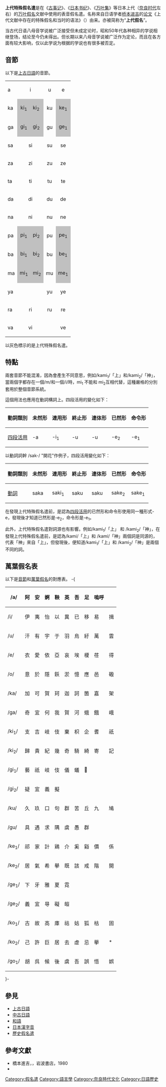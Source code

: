 {{Japanese
|japanese=上代特殊仮名遣
|kana=じょうだいとくしゅかなづかい
|romaji=Jōdai Tokushu Kanadsukai
}}
'''上代特殊假名遣'''是在《[[古事记|古事记]]》、《[[日本书纪|日本书纪]]》、《[[万叶集|万叶集]]》等日本上代（[[奈良时代|奈良时代]]左右）的[[万叶假名|万叶假名]]文献中使用的表音假名遣。名称來自日语学者[[桥本进吉|桥本进吉]]的[[论文|论文]]《上代文献中存在的特殊假名和当时的语法》（{{lang|ja|上代の文献に存する特殊の仮名遣と当時の語法}}）由来。亦被简称为“'''上代假名'''”。

当古代日语八母音学说被广泛接受但未成定论时，昭和50年代各种相异的学说相继登场，结论至今仍未得出。但长期以来八母音学说被广泛作为定论，而且在各方面有较大影响，仅以此学说为根据的学说也有很多被否定。

==音節==
以下是[[上古日語|上古日語]]的音節。

{| class="wikitable"
|-
| a
| colspan="2" align="center"| i
| u
| colspan="2" align="center"| e
| colspan="2" align="center"| o
|-
| ka
| style="background:silver" |ki<sub>1</sub>
| style="background:silver" |ki<sub>2</sub>
| ku
| style="background:silver" |ke<sub>1</sub>
| style="background:silver" |ke<sub>2</sub>
| style="background:silver" |ko<sub>1</sub>
| style="background:silver" |ko<sub>2</sub>
|-
| ga
| style="background:silver" |gi<sub>1</sub>
| style="background:silver" |gi<sub>2</sub>
| gu
| style="background:silver" |ge<sub>1</sub>
| style="background:silver" |ge<sub>2</sub>
| style="background:silver" |go<sub>1</sub>
| style="background:silver" |go<sub>2</sub>
|-
| sa
| colspan="2" align="center"| si
| su
| colspan="2" align="center"| se
| style="background:silver" |so<sub>1</sub>
| style="background:silver" |so<sub>2</sub>
|-
| za
| colspan="2" align="center"| zi
| zu
| colspan="2" align="center"| ze
| style="background:silver" |zo<sub>1</sub>
| style="background:silver" |zo<sub>2</sub>
|-
| ta
| colspan="2" align="center"| ti
| tu
| colspan="2" align="center"| te
| style="background:silver" |to<sub>1</sub>
| style="background:silver" |to<sub>2</sub>
|-
| da
| colspan="2" align="center"| di
| du
| colspan="2" align="center"| de
| style="background:silver" |do<sub>1</sub>
| style="background:silver" |do<sub>2</sub>
|-
| na
| colspan="2" align="center"| ni
| nu
| colspan="2" align="center"| ne
| style="background:silver" |no<sub>1</sub>
| style="background:silver" |no<sub>2</sub>
|- <!--NOTE: Please do not change /h/ to /p/. That issue is dealt with elsewhere.-->
| pa
| style="background:silver" |pi<sub>1</sub>
| style="background:silver" |pi<sub>2</sub>
| pu
| style="background:silver" |pe<sub>1</sub>
| style="background:silver" |pe<sub>2</sub>
| colspan="2" align="center"| po
|-
| ba
| style="background:silver" |bi<sub>1</sub>
| style="background:silver" |bi<sub>2</sub>
| bu
| style="background:silver" |be<sub>1</sub>
| style="background:silver" |be<sub>2</sub>
| colspan="2" align="center"| bo
|-
| ma
| style="background:silver" |mi<sub>1</sub>
| style="background:silver" |mi<sub>2</sub>
| mu
| style="background:silver" |me<sub>1</sub>
| style="background:silver" |me<sub>2</sub>
| style="background:silver" |mo<sub>1</sub>
| style="background:silver" |mo<sub>2</sub>
|-
| ya
| colspan="2" align="center"|  
| yu
| colspan="2" align="center"| ye
| style="background:silver" | yo<sub>1</sub>
| style="background:silver" | yo<sub>2</sub>
|-
| ra
| colspan="2" align="center"| ri
| ru
| colspan="2" align="center"| re
| style="background:silver" |ro<sub>1</sub>
| style="background:silver" |ro<sub>2</sub>
|-
| va
| colspan="2" align="center"| vi
|  
| colspan="2" align="center"| ve
| colspan="2" align="center"| vo
|}

以灰色標示的是上代特殊假名遣。

==特點==
兩套音節不能混淆，因為會產生不同意思，例如/kami<sub>1</sub>/「上」和/kami<sub>2</sub>/「神」，當兩個字都存在一個/m/和一個/i/時，mi<sub>1</sub> 不能和 mi<sub>2</sub>互相代替，這種嚴格的分別套用於整個音節系統。

這個用法也應用在動詞構詞上。四段活用的變化如下：

{| class="wikitable"
|-
! 動詞類別
! 未然形
! 連用形
! 終止形
! 連体形
! 已然形
! 命令形
|-
! [[四段活用|四段活用]]
| -a
| -i<sub>1</sub>
| -u
| -u
| -e<sub>2</sub>
| -e<sub>1</sub>
|}

以動詞詞幹 /sak-/ "開花"作例子，四段活用變化如下：

{| class="wikitable"
|-
! 動詞類別
! 未然形
! 連用形
! 終止形
! 連体形
! 已然形
! 命令形
|-
! [[動詞|動詞]]
| saka
| saki<sub>1</sub>
| saku
| saku
| sake<sub>2</sub>
| sake<sub>1</sub>
|}

在發現上代特殊假名遣前，是認為[[四段活用|四段活用]]的已然形和命令形使用同一種形式-e，發現後才知道已然形是-e<sub>2</sub>，命令形是-e<sub>1</sub>。

此外，上代特殊假名遣對詞源也有影響。例如/kami<sub>1</sub>/「上」 和 /kami<sub>2</sub>/「神」，在發現上代特殊假名遣前，是認為/kami/「上」和 /kami/「神」兩個詞是同源的，代表「神」來自「上」，但發現後，便知道/kami<sub>1</sub>/「上」和 /kami<sub>2</sub>/「神」是兩個不同的詞。

==萬葉假名表==
以下是[[音節|音節]]和[[萬葉假名|萬葉假名]]的對應表。
-{
{| class="wikitable" style="text-align:center" lang=ja
|-
! /a/
| 阿
| 安
| 婀
| 鞅
| 英
| 吾
| 足
| 嗚呼
|colspan=21| 
|-
! /i/
| 伊
| 夷
| 怡
| 以
| 異
| 已
| 移
| 易
| 揖
| 因
| 印
| 壹
| 射
| 胆
| 五十
| 馬聲
|colspan=13| 
|-
! /u/
| 汗
| 有
| 宇
| 于
| 羽
| 烏
| 紆
| 萬
| 雲
| 鬱
| 菟
| 鵜
| 卯
| 鸕
| 得
|colspan=14| 
|-
! /e/
| 衣
| 愛
| 依
| 亞
| 哀
| 埃
| 榎
| 荏
| 得
| 可愛
|colspan=19| 
|-
! /o/
| 意
| 於
| 隱
| 飫
| 淤
| 憶
| 應
| 邑
| 磤
| 乙
|colspan=19| 
|-
! /ka/
| 加
| 可
| 賀
| 珂
| 迦
| 訶
| 箇
| 嘉
| 架
| 伽
| 歌
| 舸
| 軻
| 柯
| 介
| 甘
| 敢
| 甲
| 漢
| 干
| 葛
| 香
| 各
| 覺
| 髮
| 鹿
| 蚊
| 芳
| 歟
|-
! /ga/
| 奇
| 宜
| 何
| 我
| 賀
| 河
| 蛾
| 餓
| 峨
| 俄
| 鵝
|colspan=18| 
|-
! /ki<sub>1</sub>/
| 支
| 吉
| 岐
| 伎
| 棄
| 枳
| 企
| 耆
| 祇
| 祁
| 寸
| 杵
| 來
|colspan=17| 
|-
! /ki<sub>2</sub>/
| 歸
| 貴
| 紀
| 幾
| 奇
| 騎
| 綺
| 寄
| 記
| 基
| 機
| 己
| 既
| 氣
| 城
| 木
| 樹
| 黄
|colspan=11| 
|-
! /gi<sub>1</sub>/
| 藝
| 祇
| 岐
| 伎
| 儀
| 蟻
| 𡺸
|colspan=22| 
|-
! /gi<sub>2</sub>/
| 疑
| 宜
| 義
| 擬
|colspan=25| 
|-
! /ku/
| 久
| 玖
| 口
| 句
| 群
| 苦
| 丘
| 九
| 鳩
| 倶
| 區
| 勾
| 矩
| *
| 衢
| 窶
| 屨
| 君
| 訓
| 菊
| 來
|colspan=8| 
|-
! /gu/
| 具
| 遇
| 求
| 隅
| 虞
| 愚
| 群
|colspan=22| 
|-
! /ke<sub>1</sub>/
| 祁
| 家
| 計
| 鶏
| 介
| 奚
| 谿
| 價
| 係
| 結
| 稽
| 啓
| 兼
| 監
| 險
| 異
|colspan=13| 
|-
! /ke<sub>2</sub>/
| 居
| 氣
| 希
| 擧
| 既
| 該
| 戒
| 階
| 開
| 愷
| 凱
| 慨
| 概
| 毛
| 食
| 飼
| 消
| 笥
|colspan=11| 
|-
! /ge<sub>1</sub>/
| 下
| 牙
| 雅
| 夏
| 霓
|colspan=24| 
|-
! /ge<sub>2</sub>/
| 義
| 宜
| 㝵
| 礙
| 皚
|colspan=24| 
|-
! /ko<sub>1</sub>/
| 古
| 故
| 高
| 庫
| 祜
| 姑
| 狐
| 枯
| 固
| 顧
| 子
| 兒
| 籠
| 小
| 粉
|colspan=14| 
|-
! /ko<sub>2</sub>/
| 己
| 許
| 巨
| 居
| 去
| 虚
| 忌
| 擧
| *
| 拠
| 渠
| 金
| 今
| 近
| 乞
| 興
| 木
|colspan=12| 
|-
! /go<sub>1</sub>/
| 胡
| 呉
| 候
| 後
| 虞
| 吾
| 誤
| 悟
| 娯
|colspan=20| 
|}
}-

== 參見 ==
* [[上古日語|上古日語]]
* [[中古日語|中古日語]]
* [[和語|和語]]
* [[日本漢字音|日本漢字音]]
* [[歷史假名遣|歷史假名遣]]

== 參考文獻 ==
*橋本進吉，{{lang|ja|『国語音韻の変遷』}}，岩波書店，1980
*{{cite book
  | last = Miyake
  | first = Marc Hideo
  | authorlink = 
  | coauthors = 
  | title = Old Japanese : a phonetic reconstruction
  | publisher = RoutledgeCurzon
  | date = 2003
  | location = London; New York 
  | pages = 
  | url = 
  | doi = 
  | id = ISBN 0-415-30575-6 }}

{{Japanese language}}

[[Category:假名遣|Category:假名遣]]
[[Category:語言學|Category:語言學]]
[[Category:奈良時代文化|Category:奈良時代文化]]
[[Category:日語歷史|Category:日語歷史]]